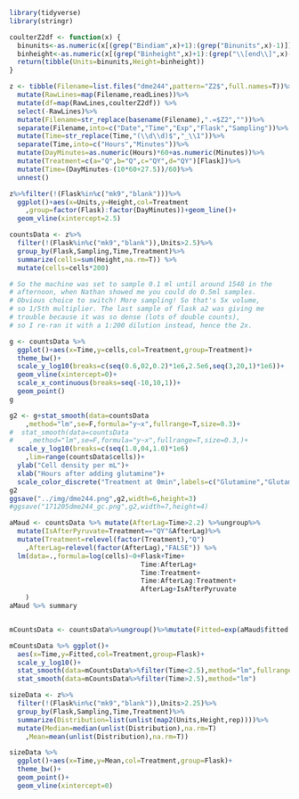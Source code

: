 
```r
library(tidyverse)
library(stringr)

coulterZ2df <- function(x) { 
  binunits<-as.numeric(x[(grep("Bindiam",x)+1):(grep("Binunits",x)-1)])
  binheight<-as.numeric(x[(grep("Binheight",x)+1):(grep("\\[end\\]",x)-1)])
  return(tibble(Units=binunits,Height=binheight))
}

z <- tibble(Filename=list.files("dme244",pattern="Z2$",full.names=T))%>%
  mutate(RawLines=map(Filename,readLines))%>%
  mutate(df=map(RawLines,coulterZ2df)) %>%
  select(-RawLines)%>%
  mutate(Filename=str_replace(basename(Filename),".=$Z2",""))%>%
  separate(Filename,into=c("Date","Time","Exp","Flask","Sampling"))%>%
  mutate(Time=str_replace(Time,"(\\d\\d)$","_\\1"))%>%
  separate(Time,into=c("Hours","Minutes"))%>%
  mutate(DayMinutes=as.numeric(Hours)*60+as.numeric(Minutes))%>%
  mutate(Treatment=c(a="Q",b="Q",c="QY",d="QY")[Flask])%>%
  mutate(Time=(DayMinutes-(10*60+27.5))/60)%>%
  unnest()

z%>%filter(!(Flask%in%c("mk9","blank")))%>%
  ggplot()+aes(x=Units,y=Height,col=Treatment
    ,group=factor(Flask):factor(DayMinutes))+geom_line()+
  geom_vline(xintercept=2.5)

countsData <- z%>%
  filter(!(Flask%in%c("mk9","blank")),Units>2.5)%>%
  group_by(Flask,Sampling,Time,Treatment)%>%
  summarize(cells=sum(Height,na.rm=T)) %>%
  mutate(cells=cells*200)

# So the machine was set to sample 0.1 ml until around 1548 in the
# afternoon, when Nathan showed me you could do 0.5ml samples.
# Obvious choice to switch! More sampling! So that's 5x volume,
# so 1/5th multiplier. The last sample of flask a2 was giving me
# trouble because it was so dense (lots of double counts),
# so I re-ran it with a 1:200 dilution instead, hence the 2x. 

g <- countsData %>% 
  ggplot()+aes(x=Time,y=cells,col=Treatment,group=Treatment)+
  theme_bw()+
  scale_y_log10(breaks=c(seq(0.6,02,0.2)*1e6,2.5e6,seq(3,20,1)*1e6))+
  geom_vline(xintercept=0)+
  scale_x_continuous(breaks=seq(-10,10,1))+
  geom_point()
g

g2 <- g+stat_smooth(data=countsData
    ,method="lm",se=F,formula="y~x",fullrange=T,size=0.3)+
#  stat_smooth(data=countsData
#    ,method="lm",se=F,formula="y~x",fullrange=T,size=0.3,)+
  scale_y_log10(breaks=c(seq(1.0,04,1.0)*1e6)
    ,lim=range(countsData$cells))+
  ylab("Cell density per mL")+
  xlab("Hours after adding glutamine")+
  scale_color_discrete("Treatment at 0min",labels=c("Glutamine","Glutamine plus pyruvate"))
g2
ggsave("../img/dme244.png",g2,width=6,height=3)
#ggsave("171205dme244_gc.png",g2,width=7,height=4)

aMaud <- countsData %>% mutate(AfterLag=Time>2.2) %>%ungroup%>%
  mutate(IsAfterPyruvate=Treatment=="QY"&AfterLag)%>%
  mutate(Treatment=relevel(factor(Treatment),"Q")
    ,AfterLag=relevel(factor(AfterLag),"FALSE")) %>%
  lm(data=.,formula=log(cells)~0+Flask+Time+
                                 Time:AfterLag+
                                 Time:Treatment+
                                 Time:AfterLag:Treatment+
                                 AfterLag+IsAfterPyruvate
    )
aMaud %>% summary 


mCountsData <- countsData%>%ungroup()%>%mutate(Fitted=exp(aMaud$fitted.values))

mCountsData %>% ggplot()+
  aes(x=Time,y=Fitted,col=Treatment,group=Flask)+
  scale_y_log10()+
  stat_smooth(data=mCountsData%>%filter(Time<2.5),method="lm",fullrange=T)+
  stat_smooth(data=mCountsData%>%filter(Time>2.5),method="lm")

sizeData <- z%>%
  filter(!(Flask%in%c("mk9","blank")),Units>2.25)%>%
  group_by(Flask,Sampling,Time,Treatment)%>%
  summarize(Distribution=list(unlist(map2(Units,Height,rep))))%>%
  mutate(Median=median(unlist(Distribution),na.rm=T)
    ,Mean=mean(unlist(Distribution),na.rm=T))

sizeData %>% 
  ggplot()+aes(x=Time,y=Mean,col=Treatment,group=Flask)+
  theme_bw()+
  geom_point()+
  geom_vline(xintercept=0)

```

